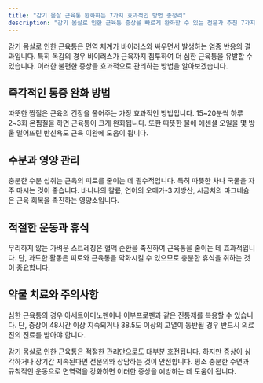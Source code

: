 ```yaml
---
title: "감기 몸살 근육통 완화하는 7가지 효과적인 방법 총정리"
description: "감기 몸살로 인한 근육통 증상을 빠르게 완화할 수 있는 전문가 추천 7가지 방법과 주의사항을 알아봅니다."
---
```

감기 몸살로 인한 근육통은 면역 체계가 바이러스와 싸우면서 발생하는 염증 반응의 결과입니다. 특히 독감의 경우 바이러스가 근육까지 침투하여 더 심한 근육통을 유발할 수 있습니다. 이러한 불편한 증상을 효과적으로 관리하는 방법을 알아보겠습니다.

## 즉각적인 통증 완화 방법

따뜻한 찜질은 근육의 긴장을 풀어주는 가장 효과적인 방법입니다. 15~20분씩 하루 2~3회 온찜질을 하면 근육통이 크게 완화됩니다. 또한 따뜻한 물에 에센셜 오일을 몇 방울 떨어뜨린 반신욕도 근육 이완에 도움이 됩니다.

## 수분과 영양 관리

충분한 수분 섭취는 근육의 피로를 줄이는 데 필수적입니다. 특히 따뜻한 차나 국물을 자주 마시는 것이 좋습니다. 바나나의 칼륨, 연어의 오메가-3 지방산, 시금치의 마그네슘은 근육 회복을 촉진하는 영양소입니다.

## 적절한 운동과 휴식

무리하지 않는 가벼운 스트레칭은 혈액 순환을 촉진하여 근육통을 줄이는 데 효과적입니다. 단, 과도한 활동은 피로와 근육통을 악화시킬 수 있으므로 충분한 휴식을 취하는 것이 중요합니다.

## 약물 치료와 주의사항

심한 근육통의 경우 아세트아미노펜이나 이부프로펜과 같은 진통제를 복용할 수 있습니다. 단, 증상이 48시간 이상 지속되거나 38.5도 이상의 고열이 동반될 경우 반드시 의료진의 진료를 받아야 합니다.

감기 몸살로 인한 근육통은 적절한 관리만으로도 대부분 호전됩니다. 하지만 증상이 심각하거나 장기간 지속된다면 전문의와 상담하는 것이 안전합니다. 평소 충분한 수면과 규칙적인 운동으로 면역력을 강화하면 이러한 증상을 예방하는 데 도움이 됩니다.